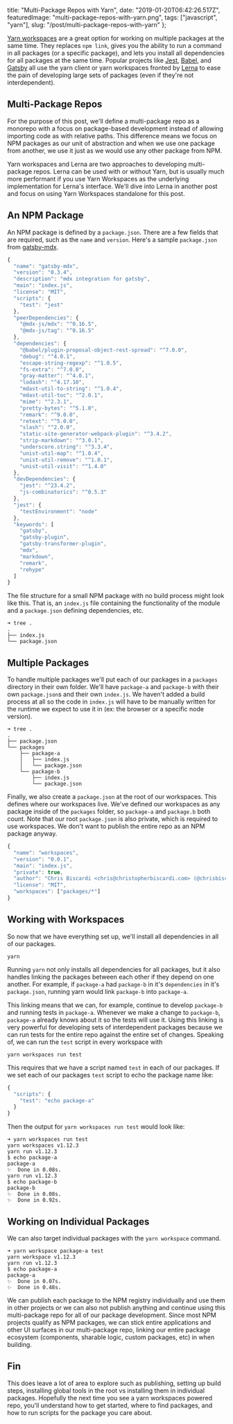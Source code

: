   title: "Multi-Package Repos with Yarn",
  date: "2019-01-20T06:42:26.517Z",
  featuredImage: "multi-package-repos-with-yarn.png",
  tags: ["javascript", "yarn"],
  slug: "/post/multi-package-repos-with-yarn"
};

[Yarn workspaces](https://yarnpkg.com/blog/2017/08/02/introducing-workspaces/)
are a great option for working on multiple packages at the
same time. They replaces `npm link`, gives you the ability
to run a command in all packages (or a specific package),
and lets you install all dependencies for all packages at
the same time. Popular projects like
[Jest](https://github.com/facebook/jest/blob/647b2ad2371cc1d659bc08820be022c198c897fd/lerna.json#L5),
[Babel](https://github.com/babel/babel/blob/a2e6d8e96807b15908ef3640239b5421457807f7/lerna.json#L32),
and
[Gatsby](https://github.com/gatsbyjs/gatsby/blob/fc2ff3503ac1ed32a4b7677b12edf4c4ea4fd050/lerna.json#L21)
all use the yarn client or yarn workspaces fronted by
[Lerna](https://github.com/lerna/lerna) to ease the pain of
developing large sets of packages (even if they're not
interdependent).

## Multi-Package Repos

For the purpose of this post, we'll define a multi-package
repo as a monorepo with a focus on package-based development
instead of allowing importing code as with relative paths.
This difference means we focus on NPM packages as our unit
of abstraction and when we use one package from another, we
use it just as we would use any other package from NPM.

Yarn workspaces and Lerna are two approaches to developing
multi-package repos. Lerna can be used with or without Yarn,
but is usually much more performant if you use Yarn
Workspaces as the underlying implementation for Lerna's
interface. We'll dive into Lerna in another post and focus
on using Yarn Workspaces standalone for this post.

## An NPM Package

An NPM package is defined by a `package.json`. There are a
few fields that are required, such as the `name` and
`version`. Here's a sample `package.json` from
[gatsby-mdx](https://github.com/ChristopherBiscardi/gatsby-mdx).

```js
{
  "name": "gatsby-mdx",
  "version": "0.3.4",
  "description": "mdx integration for gatsby",
  "main": "index.js",
  "license": "MIT",
  "scripts": {
    "test": "jest"
  },
  "peerDependencies": {
    "@mdx-js/mdx": "^0.16.5",
    "@mdx-js/tag": "^0.16.5"
  },
  "dependencies": {
    "@babel/plugin-proposal-object-rest-spread": "^7.0.0",
    "debug": "^4.0.1",
    "escape-string-regexp": "^1.0.5",
    "fs-extra": "^7.0.0",
    "gray-matter": "^4.0.1",
    "lodash": "^4.17.10",
    "mdast-util-to-string": "^1.0.4",
    "mdast-util-toc": "^2.0.1",
    "mime": "^2.3.1",
    "pretty-bytes": "^5.1.0",
    "remark": "^9.0.0",
    "retext": "^5.0.0",
    "slash": "^2.0.0",
    "static-site-generator-webpack-plugin": "^3.4.2",
    "strip-markdown": "^3.0.1",
    "underscore.string": "^3.3.4",
    "unist-util-map": "^1.0.4",
    "unist-util-remove": "^1.0.1",
    "unist-util-visit": "^1.4.0"
  },
  "devDependencies": {
    "jest": "^23.4.2",
    "js-combinatorics": "^0.5.3"
  },
  "jest": {
    "testEnvironment": "node"
  },
  "keywords": [
    "gatsby",
    "gatsby-plugin",
    "gatsby-transformer-plugin",
    "mdx",
    "markdown",
    "remark",
    "rehype"
  ]
}
```

The file structure for a small NPM package with no build
process might look like this. That is, an `index.js` file
containing the functionality of the module and a
`package.json` defining dependencies, etc.

```
➜ tree .
.
├── index.js
└── package.json
```

## Multiple Packages

To handle multiple packages we'll put each of our packages
in a `packages` directory in their own folder. We'll have
`package-a` and `package-b` with their own `package.json`s
and their own `index.js`. We haven't added a build process
at all so the code in `index.js` will have to be manually
written for the runtime we expect to use it in (ex: the
browser or a specific node version).

```
➜ tree .
.
├── package.json
└── packages
    ├── package-a
    │   ├── index.js
    │   └── package.json
    └── package-b
        ├── index.js
        └── package.json
```

Finally, we also create a `package.json` at the root of our
workspaces. This defines where our workspaces live. We've
defined our workspaces as any package inside of the
`packages` folder, so `package-a` and `package.b` both
count. Note that our root `package.json` is also private,
which is required to use workspaces. We don't want to
publish the entire repo as an NPM package anyway.

```js
{
  "name": "workspaces",
  "version": "0.0.1",
  "main": "index.js",
  "private": true,
  "author": "Chris Biscardi <chris@christopherbiscardi.com> (@chrisbiscardi)",
  "license": "MIT",
  "workspaces": ["packages/*"]
}
```

## Working with Workspaces

So now that we have everything set up, we'll install all
dependencies in all of our packages.

```shell
yarn
```

Running `yarn` not only installs all dependencies for all
packages, but it also handles linking the packages between
each other if they depend on one another. For example, if
`package-a` had `package-b` in it's `dependencies` in it's
`package.json`, running yarn would link `package-b` into
`package-a`.

This linking means that we can, for example, continue to
develop `package-b` and running tests in `package-a`.
Whenever we make a change to `package-b`, `package-a`
already knows about it so the tests will use it. Using this
linking is very powerful for developing sets of
interdependent packages because we can run tests for the
entire repo against the entire set of changes. Speaking of,
we can run the `test` script in every workspace with

```shell
yarn workspaces run test
```

This requires that we have a script named `test` in each of
our packages. If we set each of our packages `test` script
to echo the package name like:

```js
{
  "scripts": {
    "test": "echo package-a"
  }
}
```

Then the output for `yarn workspaces run test` would look
like:

```
➜ yarn workspaces run test
yarn workspaces v1.12.3
yarn run v1.12.3
$ echo package-a
package-a
✨  Done in 0.08s.
yarn run v1.12.3
$ echo package-b
package-b
✨  Done in 0.08s.
✨  Done in 0.92s.
```

## Working on Individual Packages

We can also target individual packages with the
`yarn workspace` command.

```
➜ yarn workspace package-a test
yarn workspace v1.12.3
yarn run v1.12.3
$ echo package-a
package-a
✨  Done in 0.07s.
✨  Done in 0.48s.
```

We can publish each package to the NPM registry individually
and use them in other projects or we can also not publish
anything and continue using this multi-package repo for all
of our package development. Since most NPM projects qualify
as NPM packages, we can stick entire applications and other
UI surfaces in our multi-package repo, linking our entire
package ecosystem (components, sharable logic, custom
packages, etc) in when building.

## Fin

This does leave a lot of area to explore such as publishing,
setting up build steps, installing global tools in the root
vs installing them in individual packages. Hopefully the
next time you see a yarn workspaces powered repo, you'll
understand how to get started, where to find packages, and
how to run scripts for the package you care about.
